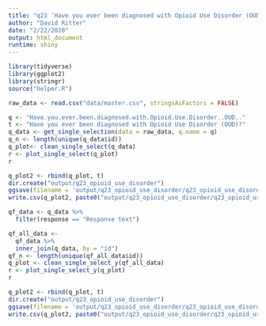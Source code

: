 ```yaml
---
title: "q23 'Have you ever been diagnosed with Opioid Use Disorder (OUD)?'"
author: "David Ritter"
date: "2/22/2020"
output: html_document
runtime: shiny
---
```


```r
library(tidyverse)
library(ggplot2)
library(stringr)
source("helper.R")
```

```r
raw_data <- read.csv("data/master.csv", stringsAsFactors = FALSE)
```

```r
q <- "Have.you.ever.been.diagnosed.with.Opioid.Use.Disorder..OUD.."
t <- "Have you ever been diagnosed with Opioid Use Disorder (OUD)?"
q_data <- get_single_selection(data = raw_data, q.name = q)
q_n <- length(unique(q_data$id))
q_plot<- clean_single_select(q_data)
r <- plot_single_select(q_plot)
r
```

```r
q_plot2 <- rbind(q_plot, t)
dir.create("output/q23_opioid_use_disorder")
ggsave(filename = 'output/q23_opioid_use_disorder/q23_opioid_use_disorder.png', plot = r, device = 'png')
write.csv(q_plot2, paste0("output/q23_opioid_use_disorder/q23_opioid_use_disorder_", q_n,".csv"), row.names=F)
```

```r
qf_data <- q_data %>%
  filter(response == "Response text")
```

```r
qf_all_data <- 
  qf_data %>%
  inner_join(q_data, by = "id")
qf_n <- length(unique(qf_all_data$id))
q_plot <- clean_single_select_y(qf_all_data)
r <- plot_single_select_y(q_plot)
r
```

```r
q_plot2 <- rbind(q_plot, t)
dir.create("output/q23_opioid_use_disorder")
ggsave(filename = 'output/q23_opioid_use_disorder/q23_opioid_use_disorder.png', plot = r, device = 'png')
write.csv(q_plot2, paste0("output/q23_opioid_use_disorder/q23_opioid_use_disorder_", qf_n,".csv"), row.names=F)
```
